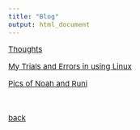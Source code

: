 ```yaml
---
title: "Blog"
output: html_document
---
```


<style type="text/css">

body, td {
   font-size: 15px;
}
pre {
  font-size: 15px
}
</style>

[Thoughts](./thoughts/thoughts.html)

[My Trials and Errors in using Linux](./linux/linux.html)

[Pics of Noah and Runi](./pic.html)


&nbsp;&nbsp;

[back](../index.html)